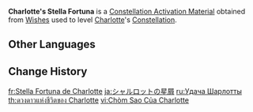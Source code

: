 {{Item Infobox
|id           = 001188
|image        = Item Stella Fortuna (4 Star).png
|type         = Constellation Activation Materials
|group        = Stella Fortuna
|quality      = 4
|description  = [[Charlotte]]'s Constellation Activation Material
|source1      = [[Wishes]]
}}
'''Charlotte's Stella Fortuna''' is a [[Constellation Activation Material]] obtained from [[Wishes]] used to level [[Charlotte]]'s [[Constellation]].

==Other Languages==
{{Other Languages|default_hidden=1
|en      = Charlotte's Stella Fortuna
|zhs     = 夏洛蒂的命星
|zhs_rm  = Xiàluòdì de Mìngxīng
|zht     = 夏洛蒂的命星
|zht_rm  = Xiàluòdì de Mìngxīng
|ja      = シャルロットの星屑
|ja_rm   = Sharurotto no Hoshikuzu
|ko      = 샤를로트<->의 운명<->의 별
|es      = Stella Fortuna de Charlotte
|fr      = Stella Fortuna deCharlotte
|ru      = Удача Шарлотты
|th      = ดวงดาวแห่งชีวิตของ Charlotte
|th_rm   = Duangdao haeng Chiwit khong Charlotte
|vi      = Chòm Sao Của Charlotte
|de      = Stella Fortuna von Charlotte
|id      = Charlotte's Stella Fortuna
|pt      = Stella Fortuna de Charlotte
|tr      = Charlotte'un Yaşam Yıldızı
|it      = Stella Fortuna di Charlotte
}}

==Change History==
{{Change History|4.2}}

[[fr:Stella Fortuna de Charlotte]]
[[ja:シャルロットの星屑]]
[[ru:Удача Шарлотты]]
[[th:ดวงดาวแห่งชีวิตของ Charlotte]]
[[vi:Chòm Sao Của Charlotte]]